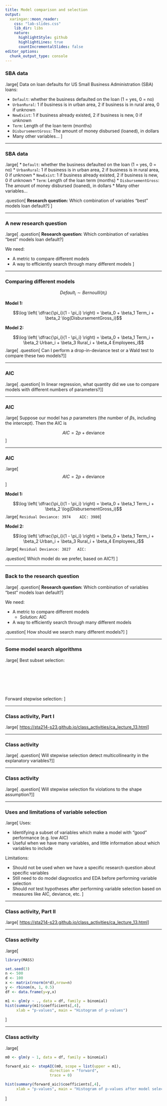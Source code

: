 ```yaml
---
title: Model comparison and selection
output:
  xaringan::moon_reader:
    css: "lab-slides.css"
    lib_dir: libs
    nature:
      highlightStyle: github
      highlightLines: true
      countIncrementalSlides: false
editor_options: 
  chunk_output_type: console
---
```


### SBA data

.large[
Data on loan defaults for US Small Business Administration (SBA) loans:

* `Default`: whether the business defaulted on the loan (1 = yes, 0 = no)
* `UrbanRural`: 1 if business is in urban area, 2 if business is in rural area, 0 if unknown
* `NewExist`: 1 if business already existed, 2 if business is new, 0 if unknown
* `Term`: Length of the loan term (months)
* `DisbursementGross`: The amount of money disbursed (loaned), in dollars
* Many other variables...
]

---

### SBA data

.large[
* `Default`: whether the business defaulted on the loan (1 = yes, 0 = no)
* `UrbanRural`: 1 if business is in urban area, 2 if business is in rural area, 0 if unknown
* `NewExist`: 1 if business already existed, 2 if business is new, 0 if unknown
* `Term`: Length of the loan term (months)
* `DisbursementGross`: The amount of money disbursed (loaned), in dollars
* Many other variables...

.question[
**Research question:** Which combination of variables "best" models loan default?
]
]

---

### A new research question

.large[
.question[
**Research question:** Which combination of variables "best" models loan default?
]

We need:

* A metric to compare different models
* A way to efficiently search through many different models
]

---

### Comparing different models

$$Default_i \sim Bernoulli(\pi_i)$$

**Model 1:** 

$$\log \left( \dfrac{\pi_i}{1 - \pi_i} \right) = \beta_0 + \beta_1 Term_i + \beta_2 \log(DisbursementGross_i)$$

**Model 2:** 

$$\log \left( \dfrac{\pi_i}{1 - \pi_i} \right) = \beta_0 + \beta_1 Term_i + \beta_2 Urban_i + \beta_3 Rural_i + \beta_4 Employees_i$$
.large[
.question[
Can I perform a drop-in-deviance test or a Wald test to compare these two models?
]
]

---

### AIC

.large[
.question[
In linear regression, what quantity did we use to compare models with different numbers of parameters?
]
]

---

### AIC

.large[
Suppose our model has $p$ parameters (the number of $\beta$s, including the intercept). Then the AIC is

$$AIC = 2p + \text{deviance}$$
]

---

### AIC

.large[
$$AIC = 2p + \text{deviance}$$
]

**Model 1:** 

$$\log \left( \dfrac{\pi_i}{1 - \pi_i} \right) = \beta_0 + \beta_1 Term_i + \beta_2 \log(DisbursementGross_i)$$
.large[
`Residual Deviance: 3974 	AIC: 3980`
]

**Model 2:** 

$$\log \left( \dfrac{\pi_i}{1 - \pi_i} \right) = \beta_0 + \beta_1 Term_i + \beta_2 Urban_i + \beta_3 Rural_i + \beta_4 Employees_i$$
.large[
`Residual Deviance: 3827   AIC:`

.question[
Which model do we prefer, based on AIC?
]
]

---

### Back to the research question

.large[
.question[
**Research question:** Which combination of variables "best" models loan default?
]

We need:

* A metric to compare different models
  * Solution: AIC
* A way to efficiently search through many different models

.question[
How should we search many different models?
]
]

---

### Some model search algorithms

.large[
Best subset selection:

<br/>

<br/>

<br/>

Forward stepwise selection:
]

---

### Class activity, Part I

.large[
[https://sta214-s23.github.io/class_activities/ca_lecture_13.html](https://sta214-s23.github.io/class_activities/ca_lecture_13.html)
]

---

### Class activity

.large[
.question[
Will stepwise selection detect multicollinearity in the explanatory variables?
]
]

---

### Class activity

.large[
.question[
Will stepwise selection fix violations to the shape assumption?
]
]

---

### Uses and limitations of variable selection

.large[
Uses:

* Identifying a subset of variables which make a model with "good" performance (e.g. low AIC)
* Useful when we have many variables, and little information about which variables to include

Limitations:

* Should not be used when we have a specific research question about specific variables
* Still need to do model diagnostics and EDA before performing variable selection
* Should *not* test hypotheses after performing variable selection based on measures like AIC, deviance, etc.
]

---

### Class activity, Part II

.large[
[https://sta214-s23.github.io/class_activities/ca_lecture_13.html](https://sta214-s23.github.io/class_activities/ca_lecture_13.html)
]

---

### Class activity

.large[
```r
library(MASS)

set.seed(3)
n <- 500
d <- 100
x <- matrix(rnorm(n*d),nrow=n)
y <- rbinom(n, 1, 0.5)
df <- data.frame(y=y,x)

m1 <- glm(y ~ ., data = df, family = binomial)
hist(summary(m1)$coefficients[,4], 
     xlab = "p-values", main = "Histogram of p-values")
```
]

---

### Class activity

.large[
```r
m0 <- glm(y ~ 1, data = df, family = binomial)

forward_aic <- stepAIC(m0, scope = list(upper = m1),
                    direction = "forward",
                    trace = 0)

hist(summary(forward_aic)$coefficients[,4], 
     xlab = "p-values", main = "Histogram of p-values after model selection")
```
]

